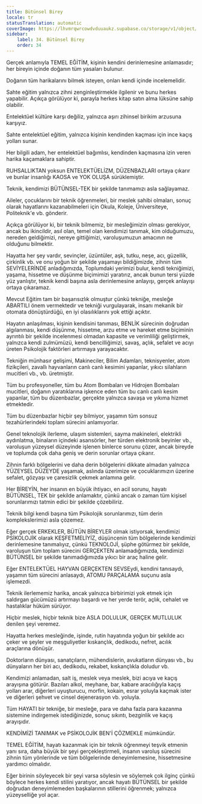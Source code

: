 ```yaml
---
title: Bütünsel Birey
locale: tr
statusTranslation: automatic
coverImage: https://lhvmrqwrcowdvduuaukz.supabase.co/storage/v1/object/public/strapi-uploads/small_cover-educacion-fundamental.webp-2d51a7828a2b1309555be27f7e2a61a0.webp
sidebar:
    label: 34. Bütünsel Birey
    order: 34
---
```

Gerçek anlamıyla TEMEL EĞİTİM, kişinin kendini derinlemesine anlamasıdır; her bireyin içinde doğanın tüm yasaları bulunur.

Doğanın tüm harikalarını bilmek isteyen, onları kendi içinde incelemelidir.

Sahte eğitim yalnızca zihni zenginleştirmekle ilgilenir ve bunu herkes yapabilir. Açıkça görülüyor ki, parayla herkes kitap satın alma lüksüne sahip olabilir.

Entelektüel kültüre karşı değiliz, yalnızca aşırı zihinsel birikim arzusuna karşıyız.

Sahte entelektüel eğitim, yalnızca kişinin kendinden kaçması için ince kaçış yolları sunar.

Her bilgili adam, her entelektüel bağımlısı, kendinden kaçmasına izin veren harika kaçamaklara sahiptir.

RUHSALLIKTAN yoksun ENTELEKTÜELİZM, DÜZENBAZLARI ortaya çıkarır ve bunlar insanlığı KAOSA ve YOK OLUŞA sürüklemiştir.

Teknik, kendimizi BÜTÜNSEL-TEK bir şekilde tanımamızı asla sağlayamaz.

Aileler, çocuklarını bir teknik öğrenmeleri, bir meslek sahibi olmaları, sonuç olarak hayatlarını kazanabilmeleri için Okula, Koleje, Üniversiteye, Politeknik'e vb. gönderir.

Açıkça görülüyor ki, bir teknik bilmemiz, bir mesleğimizin olması gerekiyor, ancak bu ikincildir, asıl olan, temel olan kendimizi tanımak, kim olduğumuzu, nereden geldiğimizi, nereye gittiğimizi, varoluşumuzun amacının ne olduğunu bilmektir.

Hayatta her şey vardır, sevinçler, üzüntüler, aşk, tutku, neşe, acı, güzellik, çirkinlik vb. ve onu yoğun bir şekilde yaşamayı bildiğimizde, zihnin tüm SEVİYELERİNDE anladığımızda, Toplumdaki yerimizi bulur, kendi tekniğimizi, yaşama, hissetme ve düşünme biçimimizi yaratırız, ancak bunun tersi yüzde yüz yanlıştır, teknik kendi başına asla derinlemesine anlayışı, gerçek anlayışı ortaya çıkaramaz.

Mevcut Eğitim tam bir başarısızlık olmuştur çünkü tekniğe, mesleğe ABARTILI önem vermektedir ve tekniği vurgulayarak, insanı mekanik bir otomata dönüştürdüğü, en iyi olasılıklarını yok ettiği açıktır.

Hayatın anlaşılması, kişinin kendisini tanıması, BENLİK sürecinin doğrudan algılanması, kendi düşünme, hissetme, arzu etme ve hareket etme biçiminin ayrıntılı bir şekilde incelenmesi olmadan kapasite ve verimliliği geliştirmek, yalnızca kendi zulmümüzü, kendi bencilliğimizi, savaş, açlık, sefalet ve acıyı üreten Psikolojik faktörleri artırmaya yarayacaktır.

Tekniğin münhasır gelişimi, Makineciler, Bilim Adamları, teknisyenler, atom fizikçileri, zavallı hayvanların canlı canlı kesimini yapanlar, yıkıcı silahların mucitleri vb., vb. üretmiştir.

Tüm bu profesyoneller, tüm bu Atom Bombaları ve Hidrojen Bombaları mucitleri, doğanın yaratıklarına işkence eden tüm bu canlı canlı kesim yapanlar, tüm bu düzenbazlar, gerçekte yalnızca savaşa ve yıkıma hizmet etmektedir.

Tüm bu düzenbazlar hiçbir şey bilmiyor, yaşamın tüm sonsuz tezahürlerindeki toplam sürecini anlamıyorlar.

Genel teknolojik ilerleme, ulaşım sistemleri, sayma makineleri, elektrikli aydınlatma, binaların içindeki asansörler, her türden elektronik beyinler vb., varoluşun yüzeysel düzeyinde işlenen binlerce sorunu çözer, ancak bireyde ve toplumda çok daha geniş ve derin sorunlar ortaya çıkarır.

Zihnin farklı bölgelerini ve daha derin bölgelerini dikkate almadan yalnızca YÜZEYSEL DÜZEYDE yaşamak, aslında üzerimize ve çocuklarımızın üzerine sefalet, gözyaşı ve çaresizlik çekmek anlamına gelir.

Her BİREYİN, her insanın en büyük ihtiyacı, en acil sorunu, hayatı BÜTÜNSEL, TEK bir şekilde anlamaktır, çünkü ancak o zaman tüm kişisel sorunlarımızı tatmin edici bir şekilde çözebiliriz.

Teknik bilgi kendi başına tüm Psikolojik sorunlarımızı, tüm derin komplekslerimizi asla çözemez.

Eğer gerçek ERKEKLER, BÜTÜN BİREYLER olmak istiyorsak, kendimizi PSİKOLOJİK olarak KEŞFETMELİYİZ, düşüncenin tüm bölgelerinde kendimizi derinlemesine tanımalıyız, çünkü TEKNOLOJİ, şüphe götürmez bir şekilde, varoluşun tüm toplam sürecini GERÇEKTEN anlamadığımızda, kendimizi BÜTÜNSEL bir şekilde tanımadığımızda yıkıcı bir araç haline gelir.

Eğer ENTELEKTÜEL HAYVAN GERÇEKTEN SEVSEydi, kendini tanısaydı, yaşamın tüm sürecini anlasaydı, ATOMU PARÇALAMA suçunu asla işlemezdi.

Teknik ilerlememiz harika, ancak yalnızca birbirimizi yok etmek için saldırgan gücümüzü artırmayı başardı ve her yerde terör, açlık, cehalet ve hastalıklar hüküm sürüyor.

Hiçbir meslek, hiçbir teknik bize ASLA DOLULUK, GERÇEK MUTLULUK denilen şeyi veremez.

Hayatta herkes mesleğinde, işinde, rutin hayatında yoğun bir şekilde acı çeker ve şeyler ve meşguliyetler kıskançlık, dedikodu, nefret, acılık araçlarına dönüşür.

Doktorların dünyası, sanatçıların, mühendislerin, avukatların dünyası vb., bu dünyaların her biri acı, dedikodu, rekabet, kıskançlıkla doludur vb.

Kendimizi anlamadan, salt iş, meslek veya meslek, bizi acıya ve kaçış arayışına götürür. Bazıları alkol, meyhane, bar, kabare aracılığıyla kaçış yolları arar, diğerleri uyuşturucu, morfin, kokain, esrar yoluyla kaçmak ister ve diğerleri şehvet ve cinsel dejenerasyon vb. yoluyla.

Tüm HAYATI bir tekniğe, bir mesleğe, para ve daha fazla para kazanma sistemine indirgemek istediğinizde, sonuç sıkıntı, bezginlik ve kaçış arayışıdır.

KENDİMİZİ TANIMAK ve PSİKOLOJİK BEN'İ ÇÖZMEKLE mümkündür.

TEMEL EĞİTİM, hayatı kazanmak için bir teknik öğrenmeyi teşvik etmenin yanı sıra, daha büyük bir şeyi gerçekleştirmeli, insanın varoluş sürecini zihnin tüm yönlerinde ve tüm bölgelerinde deneyimlemesine, hissetmesine yardımcı olmalıdır.

Eğer birinin söyleyecek bir şeyi varsa söylesin ve söylemek çok ilginç çünkü böylece herkes kendi stilini yaratıyor, ancak hayatı BÜTÜNSEL bir şekilde doğrudan deneyimlemeden başkalarının stillerini öğrenmek; yalnızca yüzeyselliğe yol açar.

